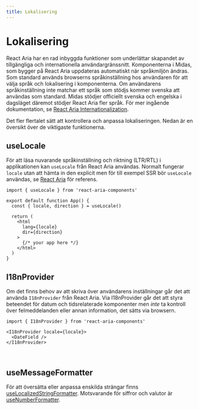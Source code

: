 ```yaml
---
title: Lokalisering
---
```



# Lokalisering

React Aria har en rad inbyggda funktioner som underlättar skapandet av tillgängliga
och internationella användargränssnitt. Komponenterna i Midas, som bygger på React Aria
uppdateras automatiskt när språkmiljön ändras. Som standard används browserns språkinställning hos användaren för att välja språk och lokalisering i komponenterna.
Om användarens språkinställning inte matchar ett språk som stödjs kommer svenska att användas som standard. Midas stödjer officiellt svenska och engelska i dagsläget däremot stödjer React Aria fler språk. För mer ingående dokumentation,
se [React Aria Internationalization](https://react-spectrum.adobe.com/react-aria/internationalization.html).

Det fler flertalet sätt att kontrollera och anpassa lokaliseringen. Nedan är en översikt över de viktigaste funktionerna.

## useLocale

För att läsa nuvarande språkinställning och riktning (LTR/RTL) i applikationen kan `useLocale` från React Aria användas. Normalt fungerar `locale` utan att hämta in den explicit men för till
exempel SSR bör `useLocale` användas, se [React Aria](https://react-spectrum.adobe.com/react-aria/internationalization.html) för referens.

```tsx
import { useLocale } from 'react-aria-components'

export default function App() {
  const { locale, direction } = useLocale()

  return (
    <html
      lang={locale}
      dir={direction}
    >
      {/* your app here */}
    </html>
  )
}
```

<LocaleExample />

## I18nProvider

Om det finns behov av att skriva över användarens inställningar går det att använda `I18nProvider` från React Aria.
Via I18nProvider går det att styra beteendet för datum och tidsrelaterade komponenter men _inte_ ta kontroll över felmeddelanden
eller annan information, det sätts via browsern.

```tsx
import { I18nProvider } from 'react-aria-components'
```

```tsx
<I18nProvider locale={locale}>
  <DateField />
</I18nProvider>
```

<I18nExample />
<br />
<ErrorMessageExample />

## useMessageFormatter

För att översätta eller anpassa enskilda strängar finns [useLocalizedStringFormatter](https://github.com/adobe/react-spectrum/blob/main/packages/%40react-aria/i18n/src/useLocalizedStringFormatter.ts).
Motsvarande för siffror och valutor är [useNumberFormatter](https://react-spectrum.adobe.com/react-aria/useNumberFormatter.html).
